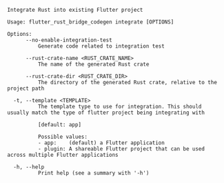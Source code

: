 ```
Integrate Rust into existing Flutter project

Usage: flutter_rust_bridge_codegen integrate [OPTIONS]

Options:
      --no-enable-integration-test
          Generate code related to integration test

      --rust-crate-name <RUST_CRATE_NAME>
          The name of the generated Rust crate

      --rust-crate-dir <RUST_CRATE_DIR>
          The directory of the generated Rust crate, relative to the project path

  -t, --template <TEMPLATE>
          The template type to use for integration. This should usually match the type of flutter project being integrating with
          
          [default: app]

          Possible values:
          - app:    (default) a Flutter application
          - plugin: A shareable Flutter project that can be used across multiple Flutter applications

  -h, --help
          Print help (see a summary with '-h')
```